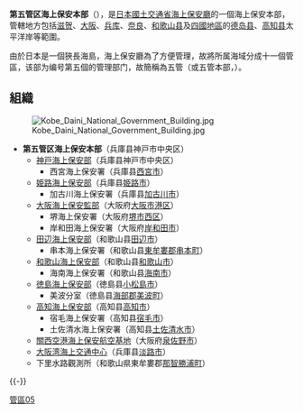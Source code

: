 '''第五管区海上保安本部'''（{{lang|ja|だいごかんくかいじょうほあんほんぶ}}），是[[日本|日本]][[國土交通省|國土交通省]][[海上保安廳|海上保安廳]]的一個海上保安本部，管轄地方包括[[滋贺县|滋贺]]、[[大阪市|大阪]]、[[兵库县|兵库]]、[[奈良县|奈良]]、[[和歌山县|和歌山县]]及[[四国|四國地區]]的[[德岛县|德岛县]]、[[高知县|高知县]]太平洋岸等範圍。

由於日本是一個狹長海島，海上保安廳為了方便管理，故將所属海域分成十一個管區，该部为编号第五個的管理部门，故簡稱為五管（或五管本部，{{lang|en|5th Regional Coast Guard Headquarters}}）。

== 組織 ==
[[File:Kobe_Daini_National_Government_Building.jpg|thumb]]
* '''第五管区海上保安本部'''（兵庫县神戸市中央区）
** [[神戸海上保安部|神戸海上保安部]]（兵庫县神戸市中央区）
*** 西宮海上保安署（兵庫县[[西宮市|西宮市]]）
** [[姫路海上保安部|姫路海上保安部]]（兵庫县[[姫路市|姫路市]]）
*** 加古川海上保安署（兵庫县[[加古川市|加古川市]]）
** [[大阪海上保安監部|大阪海上保安監部]]（大阪府[[大阪市|大阪市]][[港区_(大阪市)|港区]]）
*** 堺海上保安署（大阪府[[堺市|堺市]][[西区_(堺市)|西区]]）
*** 岸和田海上保安署（大阪府[[岸和田市|岸和田市]]）
** [[田辺海上保安部|田辺海上保安部]]（和歌山县[[田辺市|田辺市]]）
*** 串本海上保安署（和歌山县[[東牟婁郡|東牟婁郡]][[串本町|串本町]]）
** [[和歌山海上保安部|和歌山海上保安部]]（和歌山县[[和歌山市|和歌山市]]）
*** 海南海上保安署（和歌山县[[海南市|海南市]]）
** [[徳島海上保安部|徳島海上保安部]]（徳島县[[小松島市|小松島市]]）
*** 美波分室（徳島县[[海部郡_(徳島县)|海部郡]][[美波町|美波町]]）
** [[高知海上保安部|高知海上保安部]]（高知县[[高知市|高知市]]）
*** 宿毛海上保安署（高知县[[宿毛市|宿毛市]]）
*** 土佐清水海上保安署（高知县[[土佐清水市|土佐清水市]]）
** [[關西空港海上保安航空基地|關西空港海上保安航空基地]]（大阪府[[泉佐野市|泉佐野市]]）
** [[大阪湾海上交通中心|大阪湾海上交通中心]]（兵庫县[[淡路市|淡路市]]）
** 下里水路觀測所（和歌山県東牟婁郡[[那智勝浦町|那智勝浦町]]）

{{refend}}
{{-}}
{{海上保安廳}}


[[Category:海上保安廳|管區05]]